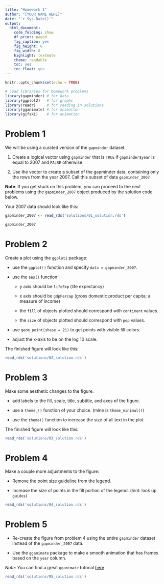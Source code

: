 ```yaml
---
title: "Homework 1"
author: "[YOUR NAME HERE]"
date: "`r Sys.Date()`"
output: 
  html_document:
    code_folding: show
    df_print: paged
    fig_caption: yes
    fig_height: 6
    fig_width: 8
    highlight: textmate
    theme: readable
    toc: yes
    toc_float: yes
---
```


<!-- Feel free to edit theme / highlight in the YAML header above -->

```r

knitr::opts_chunk$set(echo = TRUE)

# Load libraries for homework problems
library(gapminder) # for data
library(ggplot2)   # for graphs
library(readr)     # for reading in solutions
library(gganimate) # for animation
library(gifski)    # for animation


```

# Problem 1

We will be using a curated version of the `gapminder` dataset. 

1. Create a logical vector using `gapminder` that is `TRUE` if `gapminder$year` is equal to 2007 and `FALSE` otherwise. 

1. Use the vector to create a subset of the gapminder data, containing only the rows from the year 2007. Call this subset of data `gapminder_2007`

**Note**: If you get stuck on this problem, you can proceed to the next problems using the `gapminder_2007` object produced by the solution code below. 

Your 2007 data should look like this:

```r

gapminder_2007 <- read_rds('solutions/01_solution.rds')

gapminder_2007

```

# Problem 2

Create a plot using the `ggplot2` package:

- use the `ggplot()` function and specify `data = gapminder_2007`.

- use the `aes()` function:

    + y axis should be `lifeExp` (life expectancy)

    + x axis should be `gdpPercap` (gross domestic product per capita; a measure of income)
    
    + the `fill` of objects plotted should correspond with `continent` values.
    
    + the `size` of objects plotted should correspond with `pop` values.

- use `geom_point(shape = 21)` to get points with visible fill colors.

- adjust the x-axis to be on the log 10 scale. 

The finished figure will look like this:

```r

read_rds('solutions/02_solution.rds')

```  

# Problem 3

Make some aesthetic changes to the figure.

- add labels to the fill, scale, title, subtitle, and axes of the figure.

- use a `theme_()` function of your choice. (mine is `theme_minimal()`)

- use the `theme()` function to increase the size of all text in the plot.

The finished figure will look like this:

```r

read_rds('solutions/03_solution.rds')

```

# Problem 4

Make a couple more adjustments to the figure:

- Remove the point size guideline from the legend.

- Increase the size of points in the fill portion of the legend. (hint: look up `guides`)

```r

read_rds('solutions/04_solution.rds')

```

# Problem 5

- Re-create the figure from problem 4 using the entire `gapminder` dataset instead of the `gapminder_2007` data.

- Use the `gganimate` package to make a smooth animation that has frames based on the `year` column. 

*Note:* You can find a great `gganimate` tutorial [here](https://github.com/thomasp85/gganimate)

```r

read_rds('solutions/05_solution.rds')

```

